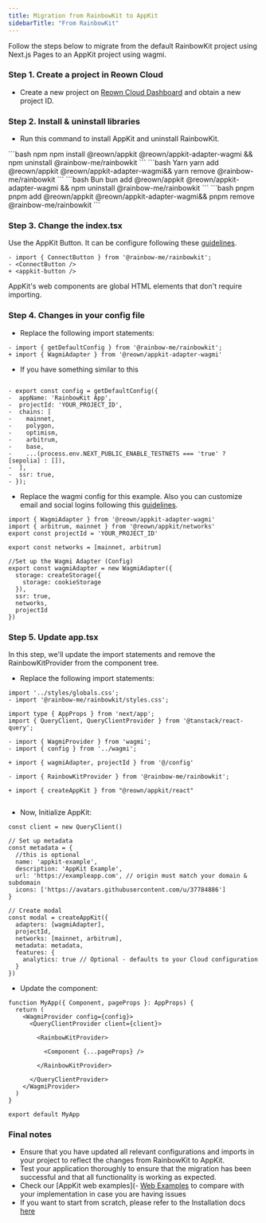 ```yaml
---
title: Migration from RainbowKit to AppKit
sidebarTitle: "From RainbowKit"
---
```



Follow the steps below to migrate from the default RainbowKit project using Next.js Pages to an AppKit project using wagmi.

### Step 1. Create a project in Reown Cloud

- Create a new project on [Reown Cloud Dashboard](https://dashboard.reown.com) and obtain a new project ID.

### Step 2. Install & uninstall libraries

- Run this command to install AppKit and uninstall RainbowKit.
<CodeGroup>
```bash npm
npm install @reown/appkit @reown/appkit-adapter-wagmi && npm uninstall @rainbow-me/rainbowkit
```
```bash Yarn
yarn add @reown/appkit @reown/appkit-adapter-wagmi&& yarn remove @rainbow-me/rainbowkit
```
```bash Bun
bun add @reown/appkit @reown/appkit-adapter-wagmi && npm uninstall @rainbow-me/rainbowkit
```
```bash pnpm
pnpm add @reown/appkit @reown/appkit-adapter-wagmi&& pnpm remove @rainbow-me/rainbowkit
```
</CodeGroup>

### Step 3. Change the index.tsx

Use the AppKit Button. It can be configure following these [guidelines](https://docs.walletconnect.com/appkit/react-native/core/components#w3mbutton-).

```tsx {3}
- import { ConnectButton } from '@rainbow-me/rainbowkit';
- <ConnectButton />
+ <appkit-button />
```

<Info>
AppKit's web components are global HTML elements that don't require importing.
</Info>

### Step 4. Changes in your config file

- Replace the following import statements:

```tsx {2}
- import { getDefaultConfig } from '@rainbow-me/rainbowkit';
+ import { WagmiAdapter } from '@reown/appkit-adapter-wagmi'

```

- If you have something similar to this

```tsx

- export const config = getDefaultConfig({
-  appName: 'RainbowKit App',
-  projectId: 'YOUR_PROJECT_ID',
-  chains: [
-    mainnet,
-    polygon,
-    optimism,
-    arbitrum,
-    base,
-    ...(process.env.NEXT_PUBLIC_ENABLE_TESTNETS === 'true' ? [sepolia] : []),
-  ],
-  ssr: true,
- });

```

- Replace the wagmi config for this example. Also you can customize email and social logins following this [guidelines](https://docs.walletconnect.com/appkit/react/onboarding/socials).

```tsx {1-15}
import { WagmiAdapter } from '@reown/appkit-adapter-wagmi'
import { arbitrum, mainnet } from '@reown/appkit/networks'
export const projectId = 'YOUR_PROJECT_ID'

export const networks = [mainnet, arbitrum]

//Set up the Wagmi Adapter (Config)
export const wagmiAdapter = new WagmiAdapter({
  storage: createStorage({
    storage: cookieStorage
  }),
  ssr: true,
  networks,
  projectId
})
```

### Step 5. Update app.tsx

In this step, we'll update the import statements and remove the RainbowKitProvider from the component tree.

- Replace the following import statements:

```tsx {10,14}
import '../styles/globals.css';
- import '@rainbow-me/rainbowkit/styles.css';

import type { AppProps } from 'next/app';
import { QueryClient, QueryClientProvider } from '@tanstack/react-query';

- import { WagmiProvider } from 'wagmi';
- import { config } from '../wagmi';

+ import { wagmiAdapter, projectId } from '@/config'

- import { RainbowKitProvider } from '@rainbow-me/rainbowkit';

+ import { createAppKit } from "@reown/appkit/react"


```

- Now, Initialize AppKit:

```tsx {3-10, 12-21}
const client = new QueryClient()

// Set up metadata
const metadata = {
  //this is optional
  name: 'appkit-example',
  description: 'AppKit Example',
  url: 'https://exampleapp.com', // origin must match your domain & subdomain
  icons: ['https://avatars.githubusercontent.com/u/37784886']
}

// Create modal
const modal = createAppKit({
  adapters: [wagmiAdapter],
  projectId,
  networks: [mainnet, arbitrum],
  metadata: metadata,
  features: {
    analytics: true // Optional - defaults to your Cloud configuration
  }
})

```

- Update the component:

```tsx
function MyApp({ Component, pageProps }: AppProps) {
  return (
    <WagmiProvider config={config}>
      <QueryClientProvider client={client}>
        
        <RainbowKitProvider>
          
          <Component {...pageProps} />
          
        </RainbowKitProvider>
        
      </QueryClientProvider>
    </WagmiProvider>
  )
}

export default MyApp
```

### Final notes

- Ensure that you have updated all relevant configurations and imports in your project to reflect the changes from RainbowKit to AppKit.
- Test your application thoroughly to ensure that the migration has been successful and that all functionality is working as expected.
- Check our [AppKit web examples](- [Web Examples](https://github.com/reown-com/appkit-web-examples) to compare with your implementation in case you are having issues
- If you want to start from scratch, please refer to the Installation docs [here](/appkit/overview)
